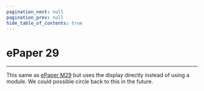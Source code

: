 ```yaml
---
pagination_next: null
pagination_prev: null
hide_table_of_contents: true
---
```



# ePaper 29

---

This same as [ePaper M29](../display/epaper-m29.mdx) but uses the display directly instead of using a module. We could possible circle back to this in the future.
